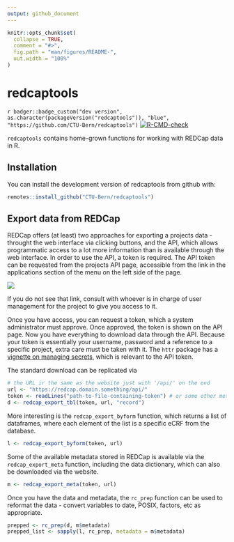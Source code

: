 ```yaml
---
output: github_document
---
```


<!-- README.md is generated from README.Rmd. Please edit that file -->

```r
knitr::opts_chunk$set(
  collapse = TRUE,
  comment = "#>",
  fig.path = "man/figures/README-",
  out.width = "100%"
)
```

# redcaptools

<!-- badges: start -->

`r badger::badge_custom("dev version", as.character(packageVersion("redcaptools")), "blue", "https://github.com/CTU-Bern/redcaptools")`
[![R-CMD-check](https://github.com/CTU-Bern/redcaptools/workflows/R-CMD-check/badge.svg)](https://github.com/CTU-Bern/redcaptools/actions)

<!-- badges: end -->

`redcaptools` contains home-grown functions for working with REDCap data in R.

## Installation

You can install the development version of redcaptools from github with:

<!-- install.packages("redcaptools") -->

``` r
remotes::install_github("CTU-Bern/redcaptools")
```

## Export data from REDCap

REDCap offers (at least) two approaches for exporting a projects data - throught the web interface via clicking buttons, and the API, which allows programmatic access to a lot more information than is available through the web interface. In order to use the API, a token is required. The API token can be requested from the projects API page, accessible from the link in the applications section of the menu on the left side of the page.

![](man/figures/api_link.png)

If you do not see that link, consult with whoever is in charge of user management for the project to give you access to it.

Once you have access, you can request a token, which a system administrator must approve. Once approved, the token is shown on the API page. Now you have everything to download data through the API. Because your token is essentially your username, password and a reference to a specific project, extra care must be taken with it. The `httr` package has a [vignette on managing secrets](https://cran.r-project.org/web/packages/httr/vignettes/secrets.html), which is relevant to the API token.

The standard download can be replicated via

``` r
# the URL ir the same as the website just with '/api/' on the end
url <- "https://redcap.domain.something/api/"
token <- readLines("path-to-file-containing-token") # or some other method
d <- redcap_export_tbl(token, url, "record")
```

More interesting is the `redcap_export_byform` function, which returns a list of dataframes, where each element of the list is a specific eCRF from the database.

``` r
l <- redcap_export_byform(token, url)
```

Some of the available metadata stored in REDCap is available via the `redcap_export_meta` function, including the data dictionary, which can also be downloaded via the website.

``` r
m <- redcap_export_meta(token, url)
```

Once you have the data and metadata, the `rc_prep` function can be used to reformat the data - convert variables to date, POSIX, factors, etc as appropriate.

``` r
prepped <- rc_prep(d, m$metadata)
prepped_list <- sapply(l, rc_prep, metadata = m$metadata)
```
